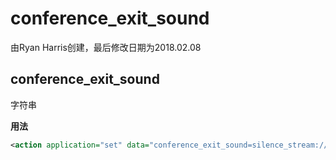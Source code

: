 # conference_exit_sound

由Ryan Harris创建，最后修改日期为2018.02.08

## conference_exit_sound

字符串

**用法**

```xml
<action application="set" data="conference_exit_sound=silence_stream://10"/>
```
